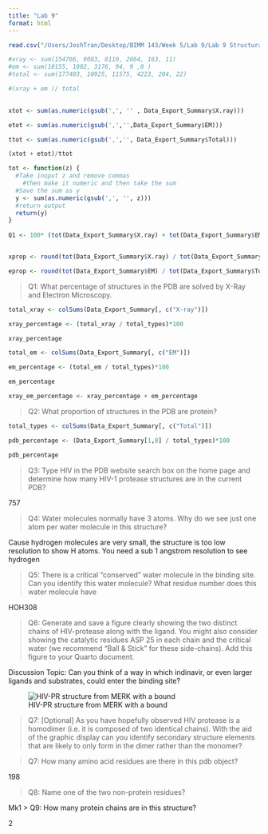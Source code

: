 ```yaml
---
title: "Lab 9"
format: html
---
```


```r
read.csv("/Users/JoshTran/Desktop/BIMM 143/Week 5/Lab 9/Lab 9 Structural Bioinformatics/Data_Export_Summary.csv")
```


```r

#xray <- sum(154766, 9083, 8110, 2664, 163, 11)
#em <- sum(10155, 1802, 3176, 94, 9 ,0 )
#total <- sum(177403, 10925, 11575, 4223, 204, 22)

#(xray + em )/ total

 
xtot <- sum(as.numeric(gsub(',', '' , Data_Export_Summary$X.ray)))

etot <- sum(as.numeric(gsub(',','',Data_Export_Summary$EM))) 

ttot <- sum(as.numeric(gsub(',','', Data_Export_Summary$Total)))

(xtot + etot)/ttot
```

```r

tot <- function(z) {
  #Take inuput z and remove commas
    #then make it numeric and then take the sum
  #Save the sum as y
  y <- sum(as.numeric(gsub(',', '', z)))
  #return output
  return(y)
}
  
Q1 <- 100* (tot(Data_Export_Summary$X.ray) + tot(Data_Export_Summary$EM)) / tot(Data_Export_Summary$Total)


xprop <- round(tot(Data_Export_Summary$X.ray) / tot(Data_Export_Summary$Total), 2)

eprop <- round(tot(Data_Export_Summary$EM) / tot(Data_Export_Summary$Total), 2)
```








> Q1: What percentage of structures in the PDB are solved by X-Ray and Electron Microscopy.

```r
total_xray <- colSums(Data_Export_Summary[, c("X-ray")])

xray_percentage <- (total_xray / total_types)*100

xray_percentage
```

```r
total_em <- colSums(Data_Export_Summary[, c("EM")])

em_percentage <- (total_em / total_types)*100

em_percentage
```

```r
xray_em_percentage <- xray_percentage + em_percentage
```

> Q2: What proportion of structures in the PDB are protein?

```r
total_types <- colSums(Data_Export_Summary[, c("Total")])

pdb_percentage <- (Data_Export_Summary[1,8] / total_types)*100

pdb_percentage
```

> Q3: Type HIV in the PDB website search box on the home page and determine how many HIV-1 protease structures are in the current PDB?

757

> Q4: Water molecules normally have 3 atoms. Why do we see just one atom per water molecule in this structure?

Cause hydrogen molecules are very small, the structure is too low resolution to show H atoms. You need a sub 1 angstrom resolution to see hydrogen

> Q5: There is a critical "conserved" water molecule in the binding site. Can you identify this water molecule? What residue number does this water molecule have

HOH308

> Q6: Generate and save a figure clearly showing the two distinct chains of HIV-protease along with the ligand. You might also consider showing the catalytic residues ASP 25 in each chain and the critical water (we recommend "Ball & Stick" for these side-chains). Add this figure to your Quarto document.

Discussion Topic: Can you think of a way in which indinavir, or even larger ligands and substrates, could enter the binding site?

![HIV-PR structure from MERK with a bound](1HSG.png)

> Q7: \[Optional\] As you have hopefully observed HIV protease is a homodimer (i.e. it is composed of two identical chains). With the aid of the graphic display can you identify secondary structure elements that are likely to only form in the dimer rather than the monomer?

> Q7: How many amino acid residues are there in this pdb object?

198

> Q8: Name one of the two non-protein residues?

Mk1
> Q9: How many protein chains are in this structure?

2
